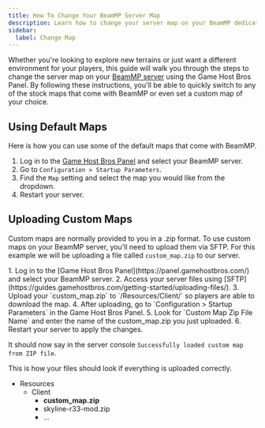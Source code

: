 ```yaml
---
title: How To Change Your BeamMP Server Map
description: Learn how to change your server map on your BeamMP dedicated server.
sidebar:
  label: Change Map
---
```


Whether you're looking to explore new terrains or just want a different environment for your players, this guide will walk you through the steps to change the server map on your [BeamMP server](https://www.gamehostbros.com/beammp-server-hosting/) using the Game Host Bros Panel. By following these instructions, you'll be able to quickly switch to any of the stock maps that come with BeamMP or even set a custom map of your choice.

## Using Default Maps
Here is how you can use some of the default maps that come with BeamMP.
<Steps>
1. Log in to the [Game Host Bros Panel](https://panel.gamehostbros.com/) and select your BeamMP server.
2. Go to `Configuration > Startup Parameters`.
3. Find the `Map` setting and select the map you would like from the dropdown.
4. Restart your server.
</Steps>

## Uploading Custom Maps
Custom maps are normally provided to you in a .zip format. To use custom maps on your BeamMP server, you'll need to upload them via SFTP. For this example we will be uploading a file called `custom_map.zip` to our server.

<Steps>
1. Log in to the [Game Host Bros Panel](https://panel.gamehostbros.com/) and select your BeamMP server.
2. Access your server files using [SFTP](https://guides.gamehostbros.com/getting-started/uploading-files/).
3. Upload your `custom_map.zip` to `/Resources/Client/` so players are able to download the map. 
4. After uploading, go to `Configuration > Startup Parameters` in the Game Host Bros Panel.
5. Look for `Custom Map Zip File Name` and enter the name of the custom_map.zip you just uploaded.
6. Restart your server to apply the changes.
</Steps>

It should now say in the server console `Successfully loaded custom map from ZIP file`.

This is how your files should look if everything is uploaded correctly.

<FileTree>

- Resources
  - Client
    - **custom_map.zip**
    - skyline-r33-mod.zip
    - ...

</FileTree>
